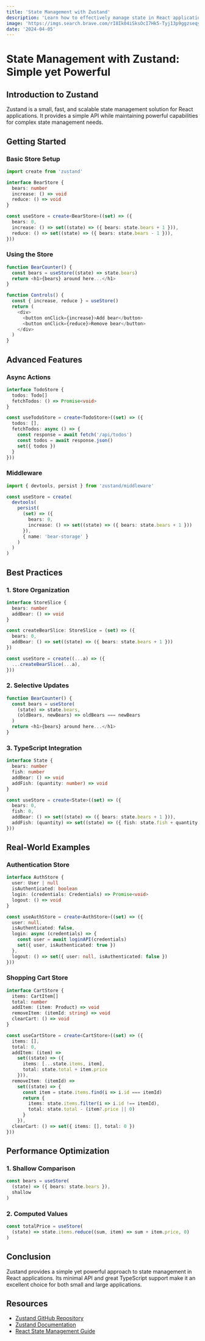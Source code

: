 ```yaml
---
title: 'State Management with Zustand'
description: 'Learn how to effectively manage state in React applications using Zustand, a minimalistic state management solution.'
image: 'https://imgs.search.brave.com/rI8Ik04iSksOcI7Hk5-Tyj13p9ggzseqyr935rmqldo/rs:fit:860:0:0:0/g:ce/aHR0cHM6Ly9hcGku/cmVsaWFzb2Z0d2Fy/ZS5jb20vdXBsb2Fk/cy9yZWFjdF9yZWR1/eF9mb3Jfc3RhdGVf/bWFuYWdlbWVudF8x/NTdhZjU0ZTQwLndl/YnA'
date: '2024-04-05'
---
```


# State Management with Zustand: Simple yet Powerful

## Introduction to Zustand

Zustand is a small, fast, and scalable state management solution for React applications. It provides a simple API while maintaining powerful capabilities for complex state management needs.

## Getting Started

### Basic Store Setup
```typescript
import create from 'zustand'

interface BearStore {
  bears: number
  increase: () => void
  reduce: () => void
}

const useStore = create<BearStore>((set) => ({
  bears: 0,
  increase: () => set((state) => ({ bears: state.bears + 1 })),
  reduce: () => set((state) => ({ bears: state.bears - 1 })),
}))
```

### Using the Store
```typescript
function BearCounter() {
  const bears = useStore((state) => state.bears)
  return <h1>{bears} around here...</h1>
}

function Controls() {
  const { increase, reduce } = useStore()
  return (
    <div>
      <button onClick={increase}>Add bear</button>
      <button onClick={reduce}>Remove bear</button>
    </div>
  )
}
```

## Advanced Features

### Async Actions
```typescript
interface TodoStore {
  todos: Todo[]
  fetchTodos: () => Promise<void>
}

const useTodoStore = create<TodoStore>((set) => ({
  todos: [],
  fetchTodos: async () => {
    const response = await fetch('/api/todos')
    const todos = await response.json()
    set({ todos })
  }
}))
```

### Middleware
```typescript
import { devtools, persist } from 'zustand/middleware'

const useStore = create(
  devtools(
    persist(
      (set) => ({
        bears: 0,
        increase: () => set((state) => ({ bears: state.bears + 1 }))
      }),
      { name: 'bear-storage' }
    )
  )
)
```

## Best Practices

### 1. Store Organization
```typescript
interface StoreSlice {
  bears: number
  addBear: () => void
}

const createBearSlice: StoreSlice = (set) => ({
  bears: 0,
  addBear: () => set((state) => ({ bears: state.bears + 1 }))
})

const useStore = create((...a) => ({
  ...createBearSlice(...a),
}))
```

### 2. Selective Updates
```typescript
function BearCounter() {
  const bears = useStore(
    (state) => state.bears,
    (oldBears, newBears) => oldBears === newBears
  )
  return <h1>{bears} around here...</h1>
}
```

### 3. TypeScript Integration
```typescript
interface State {
  bears: number
  fish: number
  addBear: () => void
  addFish: (quantity: number) => void
}

const useStore = create<State>((set) => ({
  bears: 0,
  fish: 0,
  addBear: () => set((state) => ({ bears: state.bears + 1 })),
  addFish: (quantity) => set((state) => ({ fish: state.fish + quantity }))
}))
```

## Real-World Examples

### Authentication Store
```typescript
interface AuthStore {
  user: User | null
  isAuthenticated: boolean
  login: (credentials: Credentials) => Promise<void>
  logout: () => void
}

const useAuthStore = create<AuthStore>((set) => ({
  user: null,
  isAuthenticated: false,
  login: async (credentials) => {
    const user = await loginAPI(credentials)
    set({ user, isAuthenticated: true })
  },
  logout: () => set({ user: null, isAuthenticated: false })
}))
```

### Shopping Cart Store
```typescript
interface CartStore {
  items: CartItem[]
  total: number
  addItem: (item: Product) => void
  removeItem: (itemId: string) => void
  clearCart: () => void
}

const useCartStore = create<CartStore>((set) => ({
  items: [],
  total: 0,
  addItem: (item) => 
    set((state) => ({
      items: [...state.items, item],
      total: state.total + item.price
    })),
  removeItem: (itemId) =>
    set((state) => {
      const item = state.items.find(i => i.id === itemId)
      return {
        items: state.items.filter(i => i.id !== itemId),
        total: state.total - (item?.price || 0)
      }
    }),
  clearCart: () => set({ items: [], total: 0 })
}))
```

## Performance Optimization

### 1. Shallow Comparison
```typescript
const bears = useStore(
  (state) => ({ bears: state.bears }),
  shallow
)
```

### 2. Computed Values
```typescript
const totalPrice = useStore(
  (state) => state.items.reduce((sum, item) => sum + item.price, 0)
)
```

## Conclusion

Zustand provides a simple yet powerful approach to state management in React applications. Its minimal API and great TypeScript support make it an excellent choice for both small and large applications.

## Resources
- [Zustand GitHub Repository](https://github.com/pmndrs/zustand)
- [Zustand Documentation](https://docs.pmnd.rs/zustand/getting-started/introduction)
- [React State Management Guide](https://react.dev/learn/managing-state)
